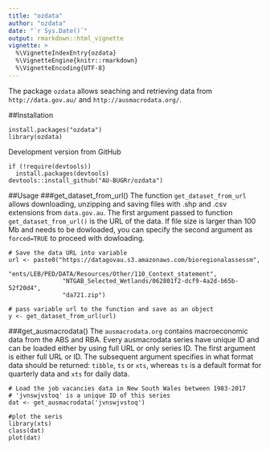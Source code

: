 ```yaml
---
title: "ozdata"
author: "ozdata"
date: "`r Sys.Date()`"
output: rmarkdown::html_vignette
vignette: >
  %\VignetteIndexEntry{ozdata}
  %\VignetteEngine{knitr::rmarkdown}
  %\VignetteEncoding{UTF-8}
---
```

The package `ozdata` allows seaching and retrieving data from `http://data.gov.au/` and `http://ausmacrodata.org/`.

##Installation
```
install.packages("ozdata")
library(ozdata)
```
Development version from GitHub
```
if (!require(devtools))
  install.packages(devtools)
devtools::install_github("AU-BUGRr/ozdata")
```

##Usage
###get_dataset_from_url()
The function `get_dataset_from_url` allows downloading, unzipping and saving files with .shp and .csv extensions from `data.gov.au`. The first argument passed to function `get_dataset_from_url()` is the URL of the data. If file size is larger than 100 Mb and needs to be dowloaded, you can specify the second argument as `forced=TRUE` to proceed with dowloading.

```
# Save the data URL into variable
url <- paste0("https://datagovau.s3.amazonaws.com/bioregionalassessm",
               "ents/LEB/PED/DATA/Resources/Other/110_Context_statement",
               "NTGAB_Selected_Wetlands/062801f2-dcf9-4a2d-b65b-52f20d4",
               "da721.zip")

# pass variable url to the function and save as an object
y <- get_dataset_from_url(url)
```

###get_ausmacrodata()
The `ausmacrodata.org` contains macroeconomic data from the ABS and RBA. Every ausmacrodata series have unique ID and can be loaded either by using full URL or only series ID. The first argument is either full URL or ID. The subsequent argument specifies in what format data should be returned: `tibble`, `ts` or `xts`, whereas `ts` is a default format for quarterly data and `xts` for daily data.

```
# Load the job vacancies data in New South Wales between 1983-2017
# 'jvnswjvstoq' is a unique ID of this series
dat <- get_ausmacrodata('jvnswjvstoq')

#plot the seris
library(xts)
class(dat)
plot(dat)
```
